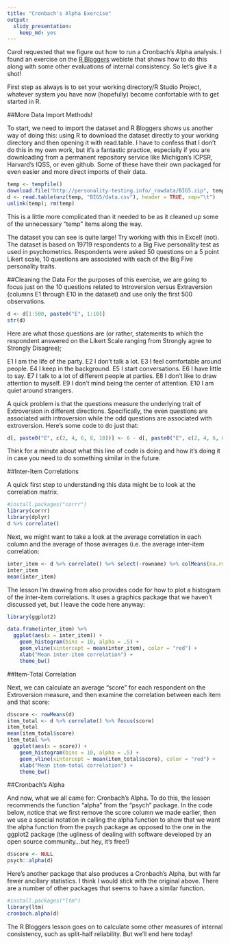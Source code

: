 ```yaml
---
title: "Cronbach's Alpha Exercise"
output:
  slidy_presentation:
    keep_md: yes
---
```


Carol requested that we figure out how to run a Cronbach's Alpha analysis. I found an exercise on the [R Bloggers](https://www.r-bloggers.com/five-ways-to-calculate-internal-consistency/) webiste that shows how to do this along with some other evaluations of internal consistency. So let's give it a shot!

First step as always is to set your working directory/R Studio Project, whatever system you have now (hopefully) become confortable with to get started in R. 

##More Data Import Methods!

To start, we need to import the dataset and R Bloggers shows us another way of doing this: using R to download the dataset directly to your working directory and then opening it with read.table. I have to confess that I don't do this in my own work, but it's a fantastic practice, especially if you are downloading from a permanent repository service like Michigan's ICPSR, Harvard's IQSS, or even github. Some of these have their own packaged for even easier and more direct imports of their data. 

```r
temp <- tempfile()
download.file("http://personality-testing.info/_rawdata/BIG5.zip", temp, mode="wb")
d <- read.table(unz(temp, "BIG5/data.csv"), header = TRUE, sep="\t")
unlink(temp); rm(temp)
```

This is a little more complicated than it needed to be as it cleaned up some of the unnecessary "temp" items along the way.

The dataset you can see is quite large! Try working with this in Excel! (not). The dataset is based on 19719 respondents to a Big Five personality test as used in psychometrics. Respondents were asked 50 questions on a 5 point Likert scale, 10 questions are associated with each of the Big Five personality traits.

##Cleaning the Data
For the purposes of this exercise, we are going to focus just on the 10 questions related to Introversion versus Extraversion (columns E1 through E10 in the dataset) and use only the first 500 observations.
```r
d <- d[1:500, paste0("E", 1:10)]
str(d)
```


Here are what those questions are (or rather, statements to which the respondent answered on the Likert Scale ranging from Strongly agree to Strongly Disagree);

E1 I am the life of the party.
E2 I don’t talk a lot.
E3 I feel comfortable around people.
E4 I keep in the background.
E5 I start conversations.
E6 I have little to say.
E7 I talk to a lot of different people at parties.
E8 I don’t like to draw attention to myself.
E9 I don’t mind being the center of attention.
E10 I am quiet around strangers.

A quick problem is that the questions measure the underlying trait of Extroversion in different directions. Specifically, the even questions are associated with introversion while the odd questions are associated with extroversion. Here's some code to do just that:

```r
d[, paste0("E", c(2, 4, 6, 8, 10))] <- 6 - d[, paste0("E", c(2, 4, 6, 8, 10))]
```

Think for a minute about what this line of code is doing and how it's doing it in case you need to do something similar in the future.

##Inter-Item Correlations

A quick first step to understanding this data might be to look at the correlation matrix.

```r
#install.packages("corrr")
library(corrr)
library(dplyr)
d %>% correlate()
```

Next, we might want to take a look at the average correlation in each column and the average of those averages (i.e. the average inter-item correlation:

```r
inter_item <- d %>% correlate() %>% select(-rowname) %>% colMeans(na.rm = TRUE)
inter_item
mean(inter_item)
```

The lesson I'm drawing from also provides code for how to plot a histogram of the inter-item correlations. It uses a graphics package that we haven't discussed yet, but I leave the code here anyway:

```r
library(ggplot2)

data.frame(inter_item) %>% 
  ggplot(aes(x = inter_item)) +
    geom_histogram(bins = 10, alpha = .5) +
    geom_vline(xintercept = mean(inter_item), color = "red") +
    xlab("Mean inter-item correlation") +
    theme_bw()
```

##Item-Total Correlation

Next, we can calculate an average "score" for each respondent on the Extroversion measure, and then examine the correlation between each item and that score:

```r
d$score <- rowMeans(d)
item_total <- d %>% correlate() %>% focus(score)
item_total
mean(item_total$score)
item_total %>% 
  ggplot(aes(x = score)) +
    geom_histogram(bins = 10, alpha = .5) +
    geom_vline(xintercept = mean(item_total$score), color = "red") +
    xlab("Mean item-total correlation") +
    theme_bw()
```

##Cronbach's Alpha

And now, what we all came for: Cronbach's Alpha. To do this, the lesson recommends the function "alpha" from the "psych" package. In the code below, notice that we first remove the score column we made earlier, then we use a special notation in calling the alpha function to show that we want the alpha function from the psych package as opposed to the one in the ggplot2 package (the ugliness of dealing with software developed by an open source community...but hey, it's free!)

```r
d$score <- NULL
psych::alpha(d)
```

Here's another package that also produces a Cronbach's Alpha, but with far fewer ancillary statistics. I think I would stick with the original above. There are a number of other packages that seems to have a similar function.
```r
#install.packages("ltm")
library(ltm)
cronbach.alpha(d)
```

The R Bloggers lesson goes on to calculate some other measures of internal consistency, such as split-half reliability. But we'll end here today!